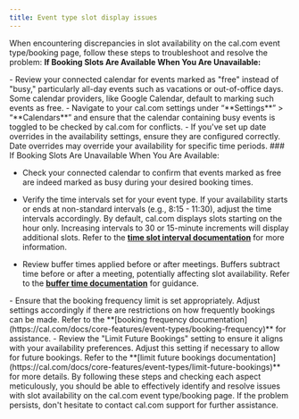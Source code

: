 ```yaml
---
title: Event type slot display issues
---
```


When encountering discrepancies in slot availability on the cal.com event type/booking page, follow these steps to troubleshoot and resolve the problem: **If Booking Slots Are Available When You Are Unavailable:**

<Steps>
  <Step title="Check Connected Calendar">
    - Review your connected calendar for events marked as "free" instead of "busy," particularly all-day
    events such as vacations or out-of-office days. Some calendar providers, like Google Calendar, default to
    marking such events as free. - Navigate to your cal.com settings under “**Settings**” > “**Calendars**”
    and ensure that the calendar containing busy events is toggled to be checked by cal.com for conflicts.
  </Step>
  <Step title="Verify Date Overrides">
    - If you've set up date overrides in the availability settings, ensure they are configured correctly. Date
    overrides may override your availability for specific time periods.
  </Step>
</Steps>
### If Booking Slots Are Unavailable When You Are Available:

<Steps>
<Step title="Review Connected Calendar">

- Check your connected calendar to confirm that events marked as free are indeed marked as busy during your desired booking times.

    </Step>
<Step title="Adjust Time Intervals">

- Verify the time intervals set for your event type. If your availability starts or ends at non-standard intervals (e.g., 8:15 - 11:30), adjust the time intervals accordingly. By default, cal.com displays slots starting on the hour only. Increasing intervals to 30 or 15-minute increments will display additional slots. Refer to the **[time slot interval documentation](https://cal.com/docs/core-features/event-types/custom-time-slot-intervals)** for more information.

    </Step>
<Step title="Check Buffer Times">

- Review buffer times applied before or after meetings. Buffers subtract time before or after a meeting, potentially affecting slot availability. Refer to the **[buffer time documentation](https://cal.com/docs/core-features/event-types/event-buffer#an-example)** for guidance.
    </Step>
<Step title="Verify Booking Frequency Limit">
- Ensure that the booking frequency limit is set appropriately. Adjust settings accordingly if there are restrictions on how frequently bookings can be made. Refer to the **[booking frequency documentation](https://cal.com/docs/core-features/event-types/booking-frequency)** for assistance.
    </Step>
<Step title="Check Limit Future Bookings">
- Review the "Limit Future Bookings" setting to ensure it aligns with your availability preferences. Adjust this setting if necessary to allow for future bookings. Refer to the **[limit future bookings documentation](https://cal.com/docs/core-features/event-types/limit-future-bookings)** for more details.
    </Step>
</Steps>
By following these steps and checking each aspect meticulously, you should be able to effectively identify and resolve issues with slot availability on the cal.com event type/booking page. If the problem persists, don't hesitate to contact cal.com support for further assistance.
